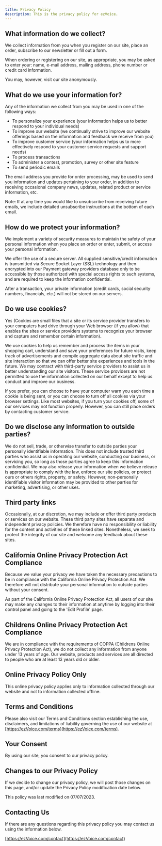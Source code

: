 ```yaml
---
title: Privacy Policy
description: This is the privacy policy for ezVoice.
---
```


## What information do we collect?

We collect information from you when you register on our site, place an order, subscribe to our newsletter or fill out a form.

When ordering or registering on our site, as appropriate, you may be asked to enter your: name, e-mail address, mailing address, phone number or credit card information.

You may, however, visit our site anonymously.

## What do we use your information for?

Any of the information we collect from you may be used in one of the following ways:

- To personalize your experience (your information helps us to better respond to your individual needs)
- To improve our website (we continually strive to improve our website offerings based on the information and feedback we receive from you)
- To improve customer service (your information helps us to more effectively respond to your customer service requests and support needs)
- To process transactions
- To administer a contest, promotion, survey or other site feature
- To send periodic emails

The email address you provide for order processing, may be used to send you information and updates pertaining to your order, in addition to receiving occasional company news, updates, related product or service information, etc.

Note: If at any time you would like to unsubscribe from receiving future emails, we include detailed unsubscribe instructions at the bottom of each email.

## How do we protect your information?

We implement a variety of security measures to maintain the safety of your personal information when you place an order or enter, submit, or access your personal information.

We offer the use of a secure server. All supplied sensitive/credit information is transmitted via Secure Socket Layer (SSL) technology and then encrypted into our Payment gateway providers database only to be accessible by those authorized with special access rights to such systems, and are required to keep the information confidential.

After a transaction, your private information (credit cards, social security numbers, financials, etc.) will not be stored on our servers.

## Do we use cookies?

Yes (Cookies are small files that a site or its service provider transfers to your computers hard drive through your Web browser (if you allow) that enables the sites or service providers systems to recognize your browser and capture and remember certain information).

We use cookies to help us remember and process the items in your shopping cart, understand and save your preferences for future visits, keep track of advertisements and compile aggregate data about site traffic and site interaction so that we can offer better site experiences and tools in the future. We may contract with third-party service providers to assist us in better understanding our site visitors. These service providers are not permitted to use the information collected on our behalf except to help us conduct and improve our business.

If you prefer, you can choose to have your computer warn you each time a cookie is being sent, or you can choose to turn off all cookies via your browser settings. Like most websites, if you turn your cookies off, some of our services may not function properly. However, you can still place orders by contacting customer service.

## Do we disclose any information to outside parties?

We do not sell, trade, or otherwise transfer to outside parties your personally identifiable information. This does not include trusted third parties who assist us in operating our website, conducting our business, or servicing you, so long as those parties agree to keep this information confidential. We may also release your information when we believe release is appropriate to comply with the law, enforce our site policies, or protect ours or others rights, property, or safety. However, non-personally identifiable visitor information may be provided to other parties for marketing, advertising, or other uses.

## Third party links

Occasionally, at our discretion, we may include or offer third party products or services on our website. These third party sites have separate and independent privacy policies. We therefore have no responsibility or liability for the content and activities of these linked sites. Nonetheless, we seek to protect the integrity of our site and welcome any feedback about these sites.

## California Online Privacy Protection Act Compliance

Because we value your privacy we have taken the necessary precautions to be in compliance with the California Online Privacy Protection Act. We therefore will not distribute your personal information to outside parties without your consent.

As part of the California Online Privacy Protection Act, all users of our site may make any changes to their information at anytime by logging into their control panel and going to the 'Edit Profile' page.

## Childrens Online Privacy Protection Act Compliance

We are in compliance with the requirements of COPPA (Childrens Online Privacy Protection Act), we do not collect any information from anyone under 13 years of age. Our website, products and services are all directed to people who are at least 13 years old or older.

## Online Privacy Policy Only

This online privacy policy applies only to information collected through our website and not to information collected offline.

## Terms and Conditions

Please also visit our Terms and Conditions section establishing the use, disclaimers, and limitations of liability governing the use of our website at [https://ezVoice.com/terms](https://ezVoice.com/terms).

## Your Consent

By using our site, you consent to our privacy policy.

## Changes to our Privacy Policy

If we decide to change our privacy policy, we will post those changes on this page, and/or update the Privacy Policy modification date below.

This policy was last modified on 07/07/2023.

## Contacting Us

If there are any questions regarding this privacy policy you may contact us using the information below.

[https://ezVoice.com/contact](https://ezVoice.com/contact)
